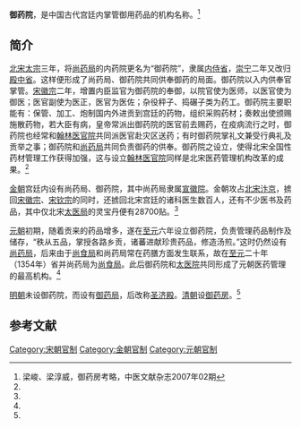 '''御药院'''，是中国古代宫廷内掌管御用药品的机构名称。<ref name=liang>梁峻、梁淳威，御药房考略，中医文献杂志2007年02期</ref>

==简介==
[[北宋|北宋]][[宋太宗|太宗]]三年，将[[尚药局|尚药局]]的内药院更名为“御药院”，隶属[[内侍省|内侍省]]，[[崇宁|崇宁]]二年又改归[[殿中省|殿中省]]。这样便形成了尚药局、御药院共同供奉御药的局面。御药院以入内供奉官掌管。[[宋徽宗|宋徽宗]]二年，增置内臣监官为御药院的奉御，以院官使为医师，以医官使为御医；医官副使为医正，医官为医佐；杂役秤子、捣碾子类为药工。御药院主要职能有：保管、加工、炮制国内外进贡到宫廷的药物，组织采购药材；奏敕出使颁赐施散药物，若大臣有病，皇帝常派出御药院的医官前去赐药，在疫病流行之时，御药院也经常和[[翰林医官院|翰林医官院]]共同派医官赴灾区送药；有时御药院掌礼文兼受行典礼及贡举之事；御药院和[[尚药局|尚药局]]共同负责御药的供奉。御药院之设立，使得北宋全国性药材管理工作获得加强，这与设立[[翰林医官院|翰林医官院]]同样是北宋医药管理机构改革的成果。<ref name=liang/>

[[金朝|金朝]]宫廷内设有尚药局、御药院，其中尚药局隶属[[宣徽院|宣徽院]]。金朝攻占[[北宋|北宋]][[汴京|汴京]]，掳回[[宋徽宗|宋徽宗]]、[[宋钦宗|宋钦宗]]的同时，还掳回北宋宫廷的诸科医生数百人，还有不少医书及药品，其中仅北宋[[太医局|太医局]]的灵宝丹便有28700贴。<ref name=liang/>

[[元朝|元朝]]初期，随着贡来的药品增多，遂在[[至元|至元]]六年设立御药院，负责管理药品制作及储存，“秩从五品，掌授各路乡贡，诸蕃进献珍贵药品，修造汤煎。”这时仍然设有[[尚药局|尚药局]]，后来由于[[尚食局|尚食局]]和尚药局常在药膳方面发生联系，故在[[至元|至元]]二十年（1354年）省并尚药局为[[尚食局|尚食局]]。此后御药院和[[太医院|太医院]]共同形成了元朝医药管理的最高机构。<ref name=liang/>

[[明朝|明朝]]未设御药院，而设有[[御药房|御药局]]，后改称[[圣济殿|圣济殿]]。[[清朝|清朝]]设[[御药房|御药房]]。<ref name=liang/>

==参考文献==
{{reflist}}

[[Category:宋朝官制|Category:宋朝官制]]
[[Category:金朝官制|Category:金朝官制]]
[[Category:元朝官制|Category:元朝官制]]
